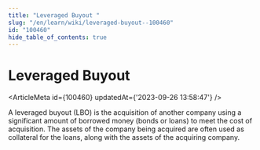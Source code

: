 ```yaml
---
title: "Leveraged Buyout "
slug: "/en/learn/wiki/leveraged-buyout--100460"
id: "100460"
hide_table_of_contents: true
---
```



# Leveraged Buyout 

<ArticleMeta id={100460} updatedAt={'2023-09-26 13:58:47'} />
<div className='border-solid border-b border-t-0 my-4 border-[var(--ifm-color-gray-300)]' />

A leveraged buyout (LBO) is the acquisition of another company using a significant amount of borrowed money (bonds or loans) to meet the cost of acquisition. The assets of the company being acquired are often used as collateral for the loans, along with the assets of the acquiring company.
